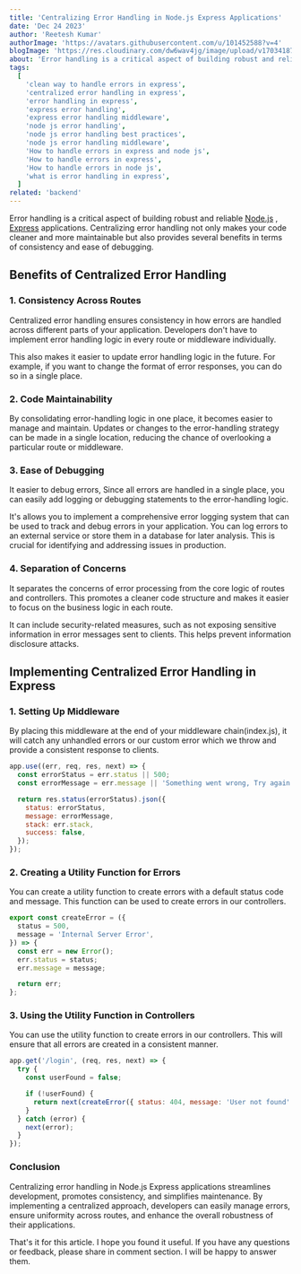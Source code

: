 ```yaml
---
title: 'Centralizing Error Handling in Node.js Express Applications'
date: 'Dec 24 2023'
author: 'Reetesh Kumar'
authorImage: 'https://avatars.githubusercontent.com/u/101452588?v=4'
blogImage: 'https://res.cloudinary.com/dw6wav4jg/image/upload/v1703418748/WhatsApp_Image_2023-12-24_at_12.01.13_PM_1_1_1_unsdpy.png'
about: 'Error handling is a critical aspect of building robust and reliable Node.js Express applications. In this article, we will learn about error handling in Node.js Express applications.'
tags:
  [
    'clean way to handle errors in express',
    'centralized error handling in express',
    'error handling in express',
    'express error handling',
    'express error handling middleware',
    'node js error handling',
    'node js error handling best practices',
    'node js error handling middleware',
    'How to handle errors in express and node js',
    'How to handle errors in express',
    'How to handle errors in node js',
    'what is error handling in express',
  ]
related: 'backend'
---
```


Error handling is a critical aspect of building robust and reliable [Node.js](https://nodejs.org/en) , [Express](https://expressjs.com/) applications. Centralizing error handling not only makes your code cleaner and more maintainable but also provides several benefits in terms of consistency and ease of debugging.

## Benefits of Centralized Error Handling

### 1. Consistency Across Routes

Centralized error handling ensures consistency in how errors are handled across different parts of your application. Developers don't have to implement error handling logic in every route or middleware individually.

This also makes it easier to update error handling logic in the future. For example, if you want to change the format of error responses, you can do so in a single place.

### 2. Code Maintainability

By consolidating error-handling logic in one place, it becomes easier to manage and maintain. Updates or changes to the error-handling strategy can be made in a single location, reducing the chance of overlooking a particular route or middleware.

### 3. Ease of Debugging

It easier to debug errors, Since all errors are handled in a single place, you can easily add logging or debugging statements to the error-handling logic.

It's allows you to implement a comprehensive error logging system that can be used to track and debug errors in your application. You can log errors to an external service or store them in a database for later analysis. This is crucial for identifying and addressing issues in production.

### 4. Separation of Concerns

It separates the concerns of error processing from the core logic of routes and controllers. This promotes a cleaner code structure and makes it easier to focus on the business logic in each route.

It can include security-related measures, such as not exposing sensitive information in error messages sent to clients. This helps prevent information disclosure attacks.

## Implementing Centralized Error Handling in Express

### 1. Setting Up Middleware

By placing this middleware at the end of your middleware chain(index.js), it will catch any unhandled errors or our custom error which we throw and provide a consistent response to clients.

```js
app.use((err, req, res, next) => {
  const errorStatus = err.status || 500;
  const errorMessage = err.message || 'Something went wrong, Try again!';

  return res.status(errorStatus).json({
    status: errorStatus,
    message: errorMessage,
    stack: err.stack,
    success: false,
  });
});
```

### 2. Creating a Utility Function for Errors

You can create a utility function to create errors with a default status code and message. This function can be used to create errors in our controllers.

```js
export const createError = ({
  status = 500,
  message = 'Internal Server Error',
}) => {
  const err = new Error();
  err.status = status;
  err.message = message;

  return err;
};
```

### 3. Using the Utility Function in Controllers

You can use the utility function to create errors in our controllers. This will ensure that all errors are created in a consistent manner.

```js
app.get('/login', (req, res, next) => {
  try {
    const userFound = false;

    if (!userFound) {
      return next(createError({ status: 404, message: 'User not found' }));
    }
  } catch (error) {
    next(error);
  }
});
```

### Conclusion

Centralizing error handling in Node.js Express applications streamlines development, promotes consistency, and simplifies maintenance. By implementing a centralized approach, developers can easily manage errors, ensure uniformity across routes, and enhance the overall robustness of their applications.

That's it for this article. I hope you found it useful. If you have any questions or feedback, please share in comment section. I will be happy to answer them.
